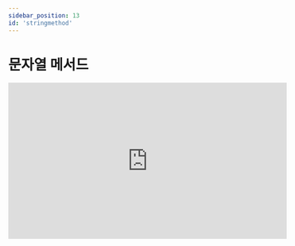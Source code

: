 ```yaml
---
sidebar_position: 13
id: 'stringmethod'
---
```


# 문자열 메서드

<iframe
  width="560"
  height="315"
  src="https://www.youtube.com/embed/D4xUOyss96k"
  title="YouTube video player"
  frameBorder="0"
  allow="accelerometer; autoplay; clipboard-write; encrypted-media; gyroscope; picture-in-picture"
/>

<iframe
  width="560"
  height="315"
  src="https://www.youtube.com/embed/4_uGNu9IlCU"
  title="YouTube video player"
  frameBorder="0"
  allow="accelerometer; autoplay; clipboard-write; encrypted-media; gyroscope; picture-in-picture"
/>

## 문자열 메서드란?

메서드란 특정 객체에 정의된 함수를 호출하는 것을 뜻합니다.

즉, 문자열이라는 객체에 미리 만들어진 기능들을 사용한다는 뜻입니다.

예: 뒤집기, 다 대문자로 만들기 등...

## 문자의 대소문자 메서드

파이썬에서 대문자를 소문자로, 소문자를 대문자로 바꿀 수 있는 방법이 있습니다.

`title()`은 책 제목 형식(책 제목 형식은 첫 번째 단어의 첫 번째 알파벳이 대문자인 형태)으로 바꿉니다.

`upper()`은 모든 알파벳을 대문자로 전환합니다.

`lower()`은 모든 알파벳을 소문자로 전환합니다.

`casefold()`는 모든 알파벳을 소문자로 전환합니다. `lower()`와 조금 달리 영어가 아닌 문자도 소문자로 전환합니다.

`isupper()`은 모든 알파벳이 대문자인지 알려줍니다.

`islower()`은 모든 알파벳이 소문자인지 알려줍니다.

`istitle()`은 책 제목 형식인지 알려주는 역할을 합니다.

<iframe
  title="Python Playground"
  src="https://trinket.io/embed/python3/75c4671dd7"
  height="400"
/>

## 문자에 대한 정보 구하는 메서드

| 메서드         | 설명                                     |
| :------------- | :--------------------------------------- |
| isalnum()      | 문자가 알파벳과 숫자로만 이루어져 있는지 |
| isalpha()      | 문자가 알파벳으로만 되어있는지           |
| isdecimal()    | 숫자(0~9)로만 이루어져 있는지            |
| isdigit()      | 숫자로만 이루어져 있는지                 |
| isidentifier() | 변수 이름 규칙과 일치하는지              |
| isnumeric()    | 정수로만 이루어져 있는지                 |
| isprintable()  | 출력하는 것이 가능한지                   |
| isspace()      | 스페이스(공백)로만 이루어져 있는지       |

<iframe
  title="Python Playground"
  src="https://trinket.io/embed/python/9da1796e91"
  height="400"
/>

## len()

가끔 파이썬에서 문자의 길이를 알아야 할 때가 있습니다.

예를 들어 사용자가 새로운 암호를 `input()` 함수 안에 입력하고 있을 때, 파이썬 프로그램은 암호가 짧아서 조금 더 긴 암호를 넣으라고 물어 볼 수 있습니다.

문자의 길이를 구하기 위해서 `len()` 함수를 사용할 수 있습니다.

`len`은 영어로 '길이'를 뜻하는 `length`의 줄임말입니다.

<iframe
  title="Python Playground"
  src="https://trinket.io/embed/python/41e9ea9617"
  height="400"
/>

## index()

`index()` 메서드를 사용하여 문자 안에 또 다른 문자가 존재하는지 알 수 있습니다.

```py
print('abcdef'.index('abc'))
```

만일 문자열이 문자 안에 없다면 에러가 생깁니다.

## center()

파이썬에서 센터링이란 문자를 ' '로 둘러싸는 것을 뜻합니다. ' '로 둘러싸여 있지만 가운데에 있는 것처럼 보입니다.

```py
txt = "Hello, World!"
x = txt.center(50)
print(x)
```

`center`에서 첫 번째 숫자는 문자를 센터하는 ' '의 수이고 두 번째는 문자를 센터할 문자입니다.

```py
txt = "Hello, World!"
x = txt.center(50, '|')
print(x)
```

<iframe
  title="Python Playground"
  src="https://trinket.io/embed/python3/6051c25773"
  height="400"
/>

## partition()

나쁜 단어 필터링하는 프로그램을 만들겠습니다.

먼저, 나쁜 말을 물어보고 `나는 {나쁜 말}이 아니다`라는 뜻이 있는 문장을 만들었습니다.

그리고, `partition()` 메서드를 사용하여 나쁜 단어를 기준으로 문장을 자르고 그 나쁜 단어 대신 `**`를 넣었습니다.

또 다른 예시를 들어보겠습니다.

이 예시에서 `name`을 기준으로 잘랐습니다. `partitionedSentence`를 출력하면 `("Hello. My ", "name", " is Hyunseung")`가 터미널에 출력됩니다.

인덱싱을 사용하여 `name` 전의 문장과 `name` 후의 문장을 결합했습니다.

<iframe
  title="Python Playground"
  src="https://trinket.io/embed/python/d278186aad"
  height="400"
/>

## ~ in ~

부분문자열은 문자 안의 문자입니다.

예를 들어 문자 `abc`에는 부분문자열 'a','b'등이 존재합니다.

문자 안에 부분문자열이 존재하는지 알기 위하여 우리는 'in'이라는 키워드를 사용할 수 있습니다.

'in'은 한국어로 '안'이라는 뜻으로 "abc가 abcdef 안에 있나요?"라고 파이썬에게 물어보는 것과 같습니다.

<iframe
  title="Python Playground"
  src="https://trinket.io/embed/python/a26965d6fd"
  height="400"
/>

## +와 \*

문자를 `+`를 사용하여 더할 수 있습니다.

하지만 반복되는 패턴을 더하고 싶다면 어떻게 해야 할까요?

다음과 같은 방법도 있습니다.

문자 `*` 숫자는 문자를 숫자만큼 반복하여 되돌려준다는 뜻입니다.

예를 들어 `"Hello" * 2`는 `HelloHello`입니다.

<iframe
  title="Python Playground"
  src="https://trinket.io/embed/python/54f740c487"
  height="400"
/>


<Quiz
  quiz={{
    quizTitle: '파이썬 퀴즈 6',
    quizSynopsis: '문자열 메서드 연습',
    nrOfQuestions: '3',
    questions: [
      {
        question: 'len("Python")을 실행하면 무엇이 출력됩니까?',
        questionType: 'text',
        answerSelectionType: 'single',
        answers: ['3', '4', '5', '6'],
        correctAnswer: '4',
        explanation:
          'Python에는 6개의 문자가 있고 len()은 문자열에서의 문자의 개수를 구하는 메서드이기 때문에 6이 출력됩니다.',
        point: '10'
      },
      {
        question: 'len("python"[0])를 실행하면 무엇이 출력됩니까?',
        questionType: 'text',
        answerSelectionType: 'single',
        answers: ['1', '2', '0', '6'],
        correctAnswer: '1',
        explanation:
          '고난이도 문제: "python"은 6개 문자를 가지고 있지만 "python"[0]는 사실 "p"이기 때문에 1이 출력됩니다.',
        point: '40'
      },
      {
        question:
          '"python"[1]*3 + "python"[2]*3 + "python"[3]*3를 실행하면 무엇이 출력됩니까?',
        questionType: 'text',
        answerSelectionType: 'single',
        answers: ['yyyttthhh', 'ttthhhyyy', 'hhhtttyyy', 'ttttttttt'],
        correctAnswer: '1',
        explanation:
          '고고난이도 문제: "python"[1]*3 + "python"[2]*3 + "python"[3]*3은 "python"의 첫번째 문자를 3번 반복하고 두번째 문자를 3번 반복하고 세번째 문자를 3번 반복하여 "yyyttthhh"가 출력됩니다.',
        point: '50'
      }
    ]
  }}
/>
